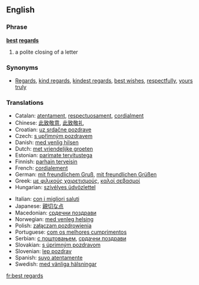 ==English==

===Phrase===
'''[[best]] [[regards]]'''
# a polite closing of a letter

===Synonyms===
*[[Regards]], [[kind regards]], [[kindest regards]], [[best wishes]], [[respectfully]], [[yours truly]]

===Translations===

{{top}}
*Catalan: [[atentament]], [[respectuosament]], [[cordialment]]
*Chinese: [[此致敬意]], [[此致敬礼]]
*Croatian: [[uz srdačne pozdrave]]
*Czech: [[s upřímným pozdravem]]
*Danish: [[med venlig hilsen]]
*Dutch: [[met vriendelijke groeten]]
*Estonian: [[parimate tervitustega]]
*Finnish: [[parhain terveisin]]
*French: [[cordialement]]
*German: [[mit freundlichem Gruß]], [[mit freundlichen Grüßen]]
*Greek: [[με φιλικούς χαιρετισμούς]], [[καλοί σεβασμοί]]
*Hungarian: [[szívélyes üdvözlettel]]
{{mid}}
*Italian: [[con i migliori saluti]]
*Japanese: [[親切な点]]
*Macedonian: [[срдечни поздрави]]
*Norwegian: [[med venleg helsing]]
*Polish: [[załączam pozdrowienia]]
*Portuguese: [[com os melhores cumprimentos]]
*Serbian: [[с поштовањем]], [[срдачни поздрави]]
*Slovakian: [[s úprimným pozdravom]]
*Slovenian: [[lep pozdrav]]
*Spanish: [[suyo atentamente]]
*Swedish: [[med vänliga hälsningar]]
{{bottom}}

[[fr:best regards]]